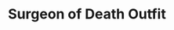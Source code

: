 ---
title: "Surgeon of Death Outfit"
meta_title: "Surgeon of Death Outfit craft"
description: "Craft de Surgeon of Death Outfit"
rank: "a"
draft: false
name: "Surgeon of Death Outfit"
recipe_img: "https://wiki.pokexgames.com/images/6/62/SungeonOfDeath.png"
level: 94
craft_time: 432000
result: 1
value_npc: 1
ingredients:
  - name: "Leather"
    quantity: 15
    item_img: "https://wiki.pokexgames.com/images/3/3d/Leather.png"
    value_npc: 1
  - name: "Nurse Costume"
    quantity: 6
    item_img: "https://wiki.pokexgames.com/images/c/c9/Nurse_Costume.png"
    value_npc: 1
  - name: "Big Crystal"
    quantity: 20
    item_img: "https://wiki.pokexgames.com/images/c/c4/Big_Crystal.png"
    value_npc: 1
  - name: "Reaper Costume"
    quantity: 1
    item_img: "https://wiki.pokexgames.com/images/c/ca/Reaper_Costume-Marowak.png"
    value_npc: 1
  - name: "Refined Fashion Point"
    quantity: 20
    item_img: "https://wiki.pokexgames.com/images/6/69/Refined_Fashion_Point.png"
    value_npc: 1
---